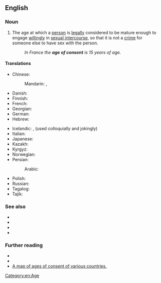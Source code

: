 {{also|age-of-consent}}
==English==
{{wikipedia}}

===Noun===
{{en-noun|ages of consent}}

# {{lb|en|legal}} The age at which a [[person]] is [[legally]] considered to be mature enough to engage [[willingly]] in [[sexual intercourse]], so that it is not a [[crime]] for someone else to have sex with the person.
#: ''In France the '''age of consent''' is 15 years of age.''

====Translations====
{{trans-top|an age at which one is legally mature enough to have sex}}
* Chinese:
*: Mandarin: {{t|cmn|同意年齡|sc=Hani}}, {{t|cmn|同意年龄|tr=tóngyì niánlíng|sc=Hani}}
* Danish: {{t|da|seksuel lavalder|c}}
* Finnish: {{t+|fi|suojaikäraja}}
* French: {{t+|fr|majorité sexuelle|f}}
* Georgian: {{t|ka|თანხმობის ასაკი}}
* German: {{t|de|Schutzalter|n}}
* Hebrew: {{t|he|גיל ההסכמה|m|tr=gil hahaskamah}}
{{trans-mid}}
* Icelandic: {{t|is|samræðisaldur|m}}, {{t|is|lögriðilsaldur|m}} (used colloquially and jokingly)
* Italian: {{t|it|età del consenso|f}}
* Japanese: {{t|ja|性的同意年齢|tr=せいてきどういねんれい, seiteki dōi nenrei|sc=Jpan}}
* Kazakh: {{t|kk|келісім жасына}}
* Kyrgyz: {{t|ky|макулдугу жашы}}
* Norwegian: {{t|no|seksuell lavalder|m}}
* Persian:
*: Arabic: {{t|fa|سن قانونی}}
* Polish: {{t|pl|wiek przyzwolenia|m-in}}
* Russian: {{t|ru|[[во́зраст]] [[сексуальный|сексуа́льного]] [[согласие|согла́сия]]|m|tr=vózrast sɛksuálʹnovo soglásija}}
* Tagalog: {{t|tl|gulang ng pagpayag}}
* Tajik: {{t|tg|синну соли розигӣ}}
{{trans-bottom}}

===See also===
* {{l|en|age of majority}}
* {{l|en|have sex}}
* {{l|en|statutory rape}}
* {{l|en|jailbait}}

===Further reading===
* {{R:OneLook}}
* {{projectlink|wikipedia}}
* [[:File:Age of Consent - Global.svg|A map of ages of consent of various countries.]]

[[Category:en:Age]]